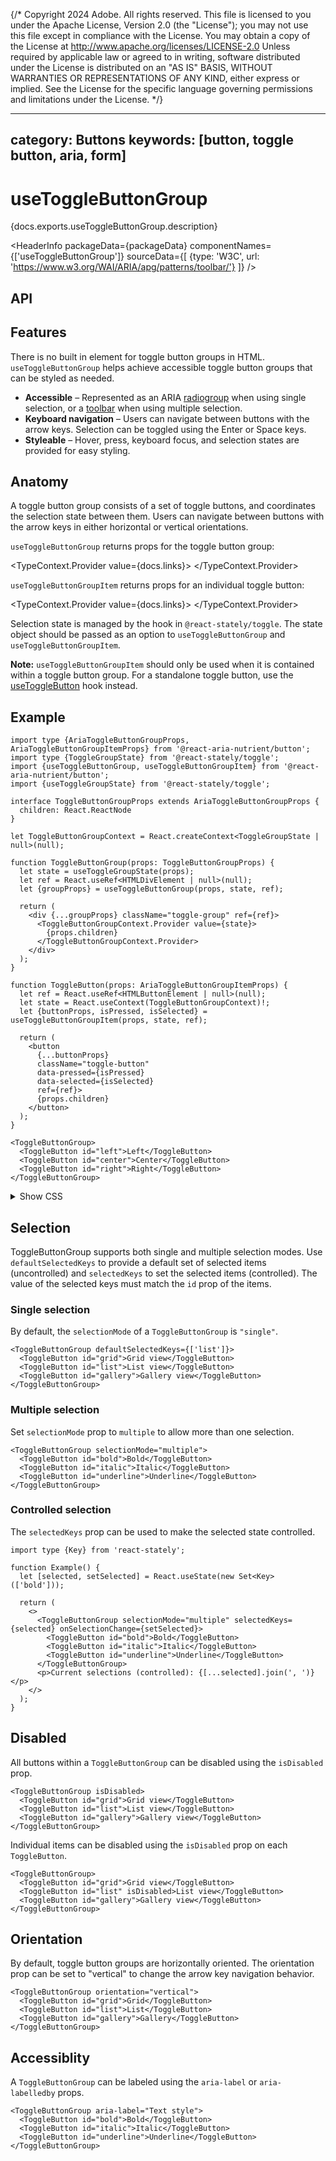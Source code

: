 {/* Copyright 2024 Adobe. All rights reserved.
This file is licensed to you under the Apache License, Version 2.0 (the "License");
you may not use this file except in compliance with the License. You may obtain a copy
of the License at http://www.apache.org/licenses/LICENSE-2.0
Unless required by applicable law or agreed to in writing, software distributed under
the License is distributed on an "AS IS" BASIS, WITHOUT WARRANTIES OR REPRESENTATIONS
OF ANY KIND, either express or implied. See the License for the specific language
governing permissions and limitations under the License. */}



---
category: Buttons
keywords: [button, toggle button, aria, form]
---

# useToggleButtonGroup

<PageDescription>{docs.exports.useToggleButtonGroup.description}</PageDescription>

<HeaderInfo
  packageData={packageData}
  componentNames={['useToggleButtonGroup']}
  sourceData={[
    {type: 'W3C', url: 'https://www.w3.org/WAI/ARIA/apg/patterns/toolbar/'}
  ]} />

## API

<FunctionAPI function={docs.exports.useToggleButtonGroup} links={docs.links} />
<FunctionAPI function={docs.exports.useToggleButtonGroupItem} links={docs.links} />

## Features

There is no built in element for toggle button groups in HTML. `useToggleButtonGroup` helps achieve accessible toggle button groups that can be styled as needed.

* **Accessible** – Represented as an ARIA [radiogroup](https://www.w3.org/WAI/ARIA/apg/patterns/radio/) when using single selection, or a [toolbar](https://www.w3.org/WAI/ARIA/apg/patterns/toolbar/) when using multiple selection.
* **Keyboard navigation** – Users can navigate between buttons with the arrow keys. Selection can be toggled using the <Keyboard>Enter</Keyboard> or <Keyboard>Space</Keyboard> keys.
* **Styleable** – Hover, press, keyboard focus, and selection states are provided for easy styling.

## Anatomy

<Anatomy />

A toggle button group consists of a set of toggle buttons, and coordinates the selection state between them. Users can navigate between buttons with the arrow keys in either horizontal or vertical orientations.

`useToggleButtonGroup` returns props for the toggle button group:

<TypeContext.Provider value={docs.links}>
  <InterfaceType properties={docs.links[docs.exports.useToggleButtonGroup.return.id].properties} />
</TypeContext.Provider>

`useToggleButtonGroupItem` returns props for an individual toggle button:

<TypeContext.Provider value={docs.links}>
  <InterfaceType properties={docs.links[docs.exports.useToggleButtonGroupItem.return.base.id].properties} />
</TypeContext.Provider>

Selection state is managed by the <TypeLink links={statelyDocs.links} type={statelyDocs.exports.useToggleGroupState} />
hook in `@react-stately/toggle`. The state object should be passed as an option to `useToggleButtonGroup`
and `useToggleButtonGroupItem`.

**Note:** `useToggleButtonGroupItem` should only be used when it is contained within a toggle button group. For a
standalone toggle button, use the [useToggleButton](useToggleButton.html) hook instead.

## Example

```tsx example export=true
import type {AriaToggleButtonGroupProps, AriaToggleButtonGroupItemProps} from '@react-aria-nutrient/button';
import type {ToggleGroupState} from '@react-stately/toggle';
import {useToggleButtonGroup, useToggleButtonGroupItem} from '@react-aria-nutrient/button';
import {useToggleGroupState} from '@react-stately/toggle';

interface ToggleButtonGroupProps extends AriaToggleButtonGroupProps {
  children: React.ReactNode
}

let ToggleButtonGroupContext = React.createContext<ToggleGroupState | null>(null);

function ToggleButtonGroup(props: ToggleButtonGroupProps) {
  let state = useToggleGroupState(props);
  let ref = React.useRef<HTMLDivElement | null>(null);
  let {groupProps} = useToggleButtonGroup(props, state, ref);

  return (
    <div {...groupProps} className="toggle-group" ref={ref}>
      <ToggleButtonGroupContext.Provider value={state}>
        {props.children}
      </ToggleButtonGroupContext.Provider>
    </div>
  );
}

function ToggleButton(props: AriaToggleButtonGroupItemProps) {
  let ref = React.useRef<HTMLButtonElement | null>(null);
  let state = React.useContext(ToggleButtonGroupContext)!;
  let {buttonProps, isPressed, isSelected} = useToggleButtonGroupItem(props, state, ref);

  return (
    <button
      {...buttonProps}
      className="toggle-button"
      data-pressed={isPressed}
      data-selected={isSelected}
      ref={ref}>
      {props.children}
    </button>
  );
}

<ToggleButtonGroup>
  <ToggleButton id="left">Left</ToggleButton>
  <ToggleButton id="center">Center</ToggleButton>
  <ToggleButton id="right">Right</ToggleButton>
</ToggleButtonGroup>
```

<details>
  <summary style={{fontWeight: 'bold'}}><ChevronRight size="S" /> Show CSS</summary>

```css
.toggle-group {
  display: flex;
  gap: 4px;

  &[aria-orientation=vertical] {
    flex-direction: column;
    width: fit-content;
  }
}

.toggle-button {
  background: lightgray;
  color: black;
  padding: 10px;
  font-size: 16px;
  user-select: none;
  border: none;

  &[data-pressed=true] {
    background: gray;
  }

  &[data-selected=true] {
    background: green;
    color: white;

    &[data-pressed=true] {
      background: darkgreen;
    }
  }

  &:disabled {
    opacity: 0.5;
  }
}
```

</details>

## Selection

ToggleButtonGroup supports both single and multiple selection modes. Use `defaultSelectedKeys` to provide a default set of selected items (uncontrolled) and `selectedKeys` to set the selected items (controlled). The value of the selected keys must match the `id` prop of the items.

### Single selection

By default, the `selectionMode` of a `ToggleButtonGroup` is `"single"`.

```tsx example
<ToggleButtonGroup defaultSelectedKeys={['list']}>
  <ToggleButton id="grid">Grid view</ToggleButton>
  <ToggleButton id="list">List view</ToggleButton>
  <ToggleButton id="gallery">Gallery view</ToggleButton>
</ToggleButtonGroup>
```

### Multiple selection

Set `selectionMode` prop to `multiple` to allow more than one selection.

```tsx example
<ToggleButtonGroup selectionMode="multiple">
  <ToggleButton id="bold">Bold</ToggleButton>
  <ToggleButton id="italic">Italic</ToggleButton>
  <ToggleButton id="underline">Underline</ToggleButton>
</ToggleButtonGroup>
```

### Controlled selection

The `selectedKeys` prop can be used to make the selected state controlled.

```tsx example
import type {Key} from 'react-stately';

function Example() {
  let [selected, setSelected] = React.useState(new Set<Key>(['bold']));

  return (
    <>
      <ToggleButtonGroup selectionMode="multiple" selectedKeys={selected} onSelectionChange={setSelected}>
        <ToggleButton id="bold">Bold</ToggleButton>
        <ToggleButton id="italic">Italic</ToggleButton>
        <ToggleButton id="underline">Underline</ToggleButton>
      </ToggleButtonGroup>
      <p>Current selections (controlled): {[...selected].join(', ')}</p>
    </>
  );
}
```

## Disabled

All buttons within a `ToggleButtonGroup` can be disabled using the `isDisabled` prop.

```tsx example
<ToggleButtonGroup isDisabled>
  <ToggleButton id="grid">Grid view</ToggleButton>
  <ToggleButton id="list">List view</ToggleButton>
  <ToggleButton id="gallery">Gallery view</ToggleButton>
</ToggleButtonGroup>
```

Individual items can be disabled using the `isDisabled` prop on each `ToggleButton`.

```tsx example
<ToggleButtonGroup>
  <ToggleButton id="grid">Grid view</ToggleButton>
  <ToggleButton id="list" isDisabled>List view</ToggleButton>
  <ToggleButton id="gallery">Gallery view</ToggleButton>
</ToggleButtonGroup>
```

## Orientation

By default, toggle button groups are horizontally oriented. The orientation prop can be set to "vertical" to change the arrow key navigation behavior.

```tsx example
<ToggleButtonGroup orientation="vertical">
  <ToggleButton id="grid">Grid</ToggleButton>
  <ToggleButton id="list">List</ToggleButton>
  <ToggleButton id="gallery">Gallery</ToggleButton>
</ToggleButtonGroup>
```

## Accessiblity

A `ToggleButtonGroup` can be labeled using the `aria-label` or `aria-labelledby` props.

```tsx example
<ToggleButtonGroup aria-label="Text style">
  <ToggleButton id="bold">Bold</ToggleButton>
  <ToggleButton id="italic">Italic</ToggleButton>
  <ToggleButton id="underline">Underline</ToggleButton>
</ToggleButtonGroup>
```
